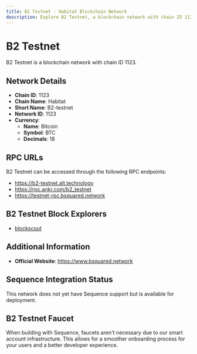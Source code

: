 ```yaml
--- 
title: B2 Testnet - Habitat Blockchain Network
description: Explore B2 Testnet, a blockchain network with chain ID 1123. Learn about its native currency, Bitcoin, and how to interact with the network.
---
```


# B2 Testnet

B2 Testnet is a blockchain network with chain ID 1123.

## Network Details

- **Chain ID**: 1123
- **Chain Name**: Habitat
- **Short Name**: B2-testnet
- **Network ID**: 1123
- **Currency**: 
  - **Name**: Bitcoin
  - **Symbol**: BTC
  - **Decimals**: 18

## RPC URLs

B2 Testnet can be accessed through the following RPC endpoints:

- https://b2-testnet.alt.technology
- https://rpc.ankr.com/b2_testnet
- https://testnet-rpc.bsquared.network

## B2 Testnet Block Explorers

- [blockscout](https://testnet-explorer.bsquared.network)

## Additional Information

- **Official Website**: https://www.bsquared.network

## Sequence Integration Status

This network does not yet have Sequence support but is available for deployment.

## B2 Testnet Faucet

When building with Sequence, faucets aren't necessary due to our smart account infrastructure. This allows for a smoother onboarding process for your users and a better developer experience.
